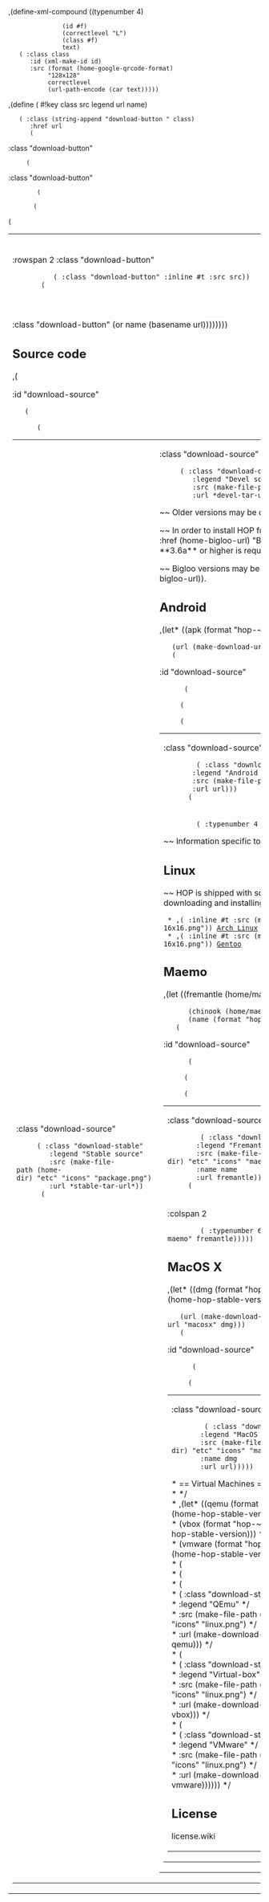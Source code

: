 ,(define-xml-compound <QRCODE> ((typenumber 4)
				(id #f)
				(correctlevel "L")
				(class #f)
				text)
    (<IMG> :class class
       :id (xml-make-id id)
       :src (format (home-google-qrcode-format)
		    "128x128"
		    correctlevel
		    (url-path-encode (car text)))))

,(define (<DOWNLOAD> #!key class src legend url name)
    (<A> :class (string-append "download-button " class)
       :href url
       (<DIV> :class "download-button"
	  (<TABLE> :class "download-button"
	     (<TR> 
		(<TD> :rowspan 2 :class "download-button"
		   (<IMG> :class "download-button" :inline #t :src src))
		(<TH> :class "download-button" legend))
	     (<TR> (<TD> :class "download-button" (or name (basename url))))))))

== Source code ==

,(<TABLE> :id "download-source"
    (<TR>
       (<TD> :class "download-source"
	  (<DOWNLOAD> :class "download-stable"
	     :legend "Stable source"
	     :src (make-file-path (home-dir) "etc" "icons" "package.png")
	     :url *stable-tar-url*))
       (<TD> :class "download-source"
	  (<DOWNLOAD> :class "download-devel"
	     :legend "Devel source"
	     :src (make-file-path (home-dir) "etc" "icons" "package.png")
	     :url *devel-tar-url*))))

~~ Older versions may be download by ftp at:
[[,(home-ftp-hop-url)|,(home-ftp-hop-url)]].

~~ In order to install HOP from the source (for significantly improving
performance), the ,(<A> :href (home-bigloo-url) "Bigloo") compiler has
first to be installed. Bigloo version **3.6a** or higher is required to
compile HOP.

~~ Bigloo versions may be downloaded
from: ,(<A> :href (home-ftp-bigloo-url) (home-ftp-bigloo-url)).


== Android ==

,(let* ((apk (format "hop-~a.apk" (home-hop-stable-version)))
	(url (make-download-url (make-file-name "android" "2.1") apk)))
    (<TABLE> :id "download-source"
       (<TR>
	  (<TD> :class "download-source"
	     (<DOWNLOAD> :class "download-stable"
		:legend "Android 2.1"
		:src (make-file-path (home-dir) "etc" "icons" "android-market.png")
		:url url)))
       (<TR>
	  (<TD> 
	     (<QRCODE> :typenumber 4 :id "download-android" url)))))

~~ Information specific to the Android port may be found 
[[/hop/android|here]].


== Linux ==

~~ HOP is shipped with some **Linux distributions** on which it can be
used without downloading and installing the source code manually:

  * ,(<IMG> :inline #t :src (make-file-path (home-dir) "etc" "icons" "arch-16x16.png")) [[http://aur.archlinux.org|Arch Linux]]
  * ,(<IMG> :inline #t :src (make-file-path (home-dir) "etc" "icons" "gentoo-16x16.png")) [[http://www.gentoo.org|Gentoo]]


== Maemo ==

,(let ((fremantle (home/maemo/hop.install "fremantle" "hop" "free"))
       (chinook (home/maemo/hop.install "chinook" "hop" "free"))
       (name (format "hop-~a.install" (home-hop-stable-version))))
    (<TABLE> :id "download-source"
       (<TR>
	  (<TD> :class "download-source"
	     (<DOWNLOAD> :class "download-stable"
		:legend "Fremantle"
		:src (make-file-path (home-dir) "etc" "icons" "maemo_install.png")
		:name name
		:url fremantle))
	  (<TD> :class "download-source"
	     (<DOWNLOAD> :class "download-stable"
		:legend "Chinook"
		:src (make-file-path (home-dir) "etc" "icons" "maemo_install.png")
		:name name
		:url chinook)))
       (<TR>
	  (<TD> :colspan 2
	     (<QRCODE> :typenumber 6 :id "download-maemo" fremantle)))))


== MacOS X ==

,(let* ((dmg (format "hop-~a.dmg" (home-hop-stable-version)))
	(url (make-download-url "macosx" dmg)))
    (<TABLE> :id "download-source"
       (<TR>
	  (<TD> :class "download-source"
	     (<DOWNLOAD> :class "download-stable"
		:legend "MacOS 10.6 x86/64"
		:src (make-file-path (home-dir) "etc" "icons" "macos.png")
		:name dmg
		:url url)))))


;* == Virtual Machines ==                                              */
;*                                                                     */
;* ,(let* ((qemu (format "hop-~a.dmg" (home-hop-stable-version)))      */
;* 	(vbox (format "hop-~a.img" (home-hop-stable-version)))         */
;* 	(vmware (format "hop-~a.img" (home-hop-stable-version))))      */
;*     (<TABLE> :id "download-source"                                  */
;*        (<TR>                                                        */
;* 	  (<TD> :class "download-source"                               */
;* 	     (<DOWNLOAD> :class "download-stable"                      */
;* 		:legend "QEmu"                                         */
;* 		:src (make-file-path (home-dir) "etc" "icons" "linux.png") */
;* 		:url (make-download-url "virtual" qemu)))              */
;* 	  (<TD> :class "download-source"                               */
;* 	     (<DOWNLOAD> :class "download-stable"                      */
;* 		:legend "Virtual-box"                                  */
;* 		:src (make-file-path (home-dir) "etc" "icons" "linux.png") */
;* 		:url (make-download-url "virtual" vbox)))              */
;* 	  (<TD> :class "download-source"                               */
;* 	     (<DOWNLOAD> :class "download-stable"                      */
;* 		:legend "VMware"                                       */
;* 		:src (make-file-path (home-dir) "etc" "icons" "linux.png") */
;* 		:url (make-download-url "virtual" vmware))))))         */

== License ==

<include>license.wiki</include>
